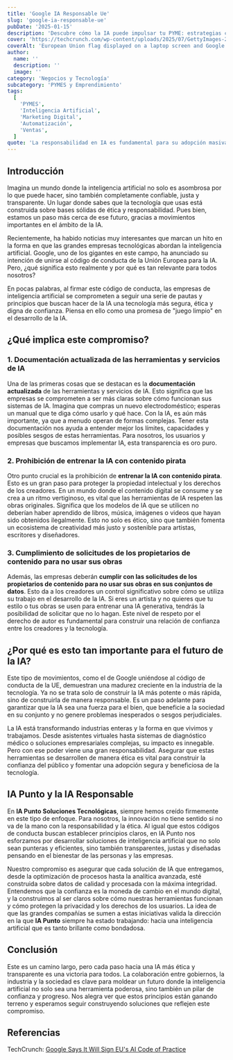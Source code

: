 ```yaml
---
title: 'Google IA Responsable Ue'
slug: 'google-ia-responsable-ue'
pubDate: '2025-01-15'
description: 'Descubre cómo la IA puede impulsar tu PYME: estrategias concretas de marketing, automatización y datos para aumentar ventas.'
cover: 'https://techcrunch.com/wp-content/uploads/2025/07/GettyImages-2173567293.jpg?w=1024'
coverAlt: 'European Union flag displayed on a laptop screen and Google logo displayed on a phone in front of it'
author:
  name: ''
  description: ''
  image: ''
category: 'Negocios y Tecnología'
subcategory: 'PYMES y Emprendimiento'
tags:
  [
    'PYMES',
    'Inteligencia Artificial',
    'Marketing Digital',
    'Automatización',
    'Ventas',
  ]
quote: 'La responsabilidad en IA es fundamental para su adopción masiva. — Marilyn Cardozo'
---
```

<h2 id="introduccion">Introducción</h2>

Imagina un mundo donde la inteligencia artificial no solo es asombrosa por lo que puede hacer, sino también completamente confiable, justa y transparente. Un lugar donde sabes que la tecnología que usas está construida sobre bases sólidas de ética y responsabilidad. Pues bien, estamos un paso más cerca de ese futuro, gracias a movimientos importantes en el ámbito de la IA.

Recientemente, ha habido noticias muy interesantes que marcan un hito en la forma en que las grandes empresas tecnológicas abordan la inteligencia artificial. Google, uno de los gigantes en este campo, ha anunciado su intención de unirse al código de conducta de la Unión Europea para la IA. Pero, ¿qué significa esto realmente y por qué es tan relevante para todos nosotros?

En pocas palabras, al firmar este código de conducta, las empresas de inteligencia artificial se comprometen a seguir una serie de pautas y principios que buscan hacer de la IA una tecnología más segura, ética y digna de confianza. Piensa en ello como una promesa de "juego limpio" en el desarrollo de la IA.

<h2 id="que-implica-este-compromiso">¿Qué implica este compromiso?</h2>

<h3 id="documentacion-actualizada">
  1. Documentación actualizada de las herramientas y servicios de IA
</h3>

Una de las primeras cosas que se destacan es la **documentación actualizada** de las herramientas y servicios de IA. Esto significa que las empresas se comprometen a ser más claras sobre cómo funcionan sus sistemas de IA. Imagina que compras un nuevo electrodoméstico; esperas un manual que te diga cómo usarlo y qué hace. Con la IA, es aún más importante, ya que a menudo operan de formas complejas. Tener esta documentación nos ayuda a entender mejor los límites, capacidades y posibles sesgos de estas herramientas. Para nosotros, los usuarios y empresas que buscamos implementar IA, esta transparencia es oro puro.

<h3 id="prohibicion-contenido-pirata">
  2. Prohibición de entrenar la IA con contenido pirata
</h3>

Otro punto crucial es la prohibición de **entrenar la IA con contenido pirata**. Esto es un gran paso para proteger la propiedad intelectual y los derechos de los creadores. En un mundo donde el contenido digital se consume y se crea a un ritmo vertiginoso, es vital que las herramientas de IA respeten las obras originales. Significa que los modelos de IA que se utilicen no deberían haber aprendido de libros, música, imágenes o videos que hayan sido obtenidos ilegalmente. Esto no solo es ético, sino que también fomenta un ecosistema de creatividad más justo y sostenible para artistas, escritores y diseñadores.

<h3 id="cumplimiento-solicitudes-propietarios">
  3. Cumplimiento de solicitudes de los propietarios de contenido para no usar
  sus obras
</h3>

Además, las empresas deberán **cumplir con las solicitudes de los propietarios de contenido para no usar sus obras en sus conjuntos de datos**. Esto da a los creadores un control significativo sobre cómo se utiliza su trabajo en el desarrollo de la IA. Si eres un artista y no quieres que tu estilo o tus obras se usen para entrenar una IA generativa, tendrás la posibilidad de solicitar que no lo hagan. Este nivel de respeto por el derecho de autor es fundamental para construir una relación de confianza entre los creadores y la tecnología.

<h2 id="por-que-es-importante-futuro-ia">
  ¿Por qué es esto tan importante para el futuro de la IA?
</h2>

Este tipo de movimientos, como el de Google uniéndose al código de conducta de la UE, demuestran una madurez creciente en la industria de la tecnología. Ya no se trata solo de construir la IA más potente o más rápida, sino de construirla de manera responsable. Es un paso adelante para garantizar que la IA sea una fuerza para el bien, que beneficie a la sociedad en su conjunto y no genere problemas inesperados o sesgos perjudiciales.

La IA está transformando industrias enteras y la forma en que vivimos y trabajamos. Desde asistentes virtuales hasta sistemas de diagnóstico médico o soluciones empresariales complejas, su impacto es innegable. Pero con ese poder viene una gran responsabilidad. Asegurar que estas herramientas se desarrollen de manera ética es vital para construir la confianza del público y fomentar una adopción segura y beneficiosa de la tecnología.

<h2 id="ia-punto-ia-responsable">IA Punto y la IA Responsable</h2>

En **IA Punto Soluciones Tecnológicas**, siempre hemos creído firmemente en este tipo de enfoque. Para nosotros, la innovación no tiene sentido si no va de la mano con la responsabilidad y la ética. Al igual que estos códigos de conducta buscan establecer principios claros, en IA Punto nos esforzamos por desarrollar soluciones de inteligencia artificial que no solo sean punteras y eficientes, sino también transparentes, justas y diseñadas pensando en el bienestar de las personas y las empresas.

Nuestro compromiso es asegurar que cada solución de IA que entregamos, desde la optimización de procesos hasta la analítica avanzada, esté construida sobre datos de calidad y procesada con la máxima integridad. Entendemos que la confianza es la moneda de cambio en el mundo digital, y la construimos al ser claros sobre cómo nuestras herramientas funcionan y cómo protegen la privacidad y los derechos de los usuarios. La idea de que las grandes compañías se sumen a estas iniciativas valida la dirección en la que **IA Punto** siempre ha estado trabajando: hacia una inteligencia artificial que es tanto brillante como bondadosa.

<h2 id="conclusion">Conclusión</h2>

Este es un camino largo, pero cada paso hacia una IA más ética y transparente es una victoria para todos. La colaboración entre gobiernos, la industria y la sociedad es clave para moldear un futuro donde la inteligencia artificial no solo sea una herramienta poderosa, sino también un pilar de confianza y progreso. Nos alegra ver que estos principios están ganando terreno y esperamos seguir construyendo soluciones que reflejen este compromiso.

<h2 id="referencias">Referencias</h2>

TechCrunch: <a href="https://techcrunch.com/2025/07/30/google-says-it-will-sign-eus-ai-code-of-practice/" target="_blank" rel="noopener noreferrer">Google Says It Will Sign EU's AI Code of Practice</a>
